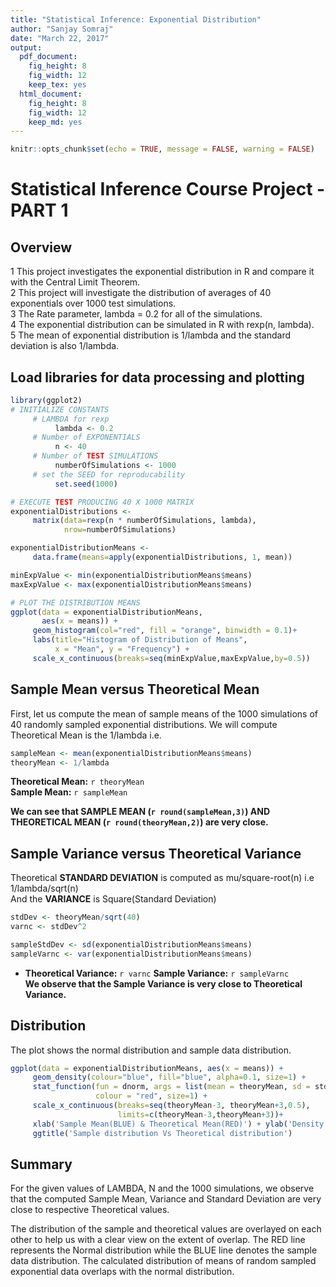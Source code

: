 ```yaml
---
title: "Statistical Inference: Exponential Distribution"
author: "Sanjay Somraj"
date: "March 22, 2017"
output:
  pdf_document:
    fig_height: 8
    fig_width: 12
    keep_tex: yes
  html_document:
    fig_height: 8
    fig_width: 12
    keep_md: yes
---
```


```r
knitr::opts_chunk$set(echo = TRUE, message = FALSE, warning = FALSE)
```
# Statistical Inference Course Project - PART 1
## Overview
1    This project investigates the exponential distribution in R and compare it with the Central Limit Theorem.  
2    This project will investigate the distribution of averages of 40 exponentials over 1000 test simulations.  
3    The Rate parameter, lambda = 0.2 for all of the simulations.  
4    The exponential distribution can be simulated in R with rexp(n, lambda).  
5    The mean of exponential distribution is 1/lambda and the standard deviation is also 1/lambda.  

## Load libraries for data processing and plotting
```r
library(ggplot2)
# INITIALIZE CONSTANTS
     # LAMBDA for rexp
          lambda <- 0.2
     # Number of EXPONENTIALS
          n <- 40
     # Number of TEST SIMULATIONS
          numberOfSimulations <- 1000
     # set the SEED for reproducability
          set.seed(1000)

# EXECUTE TEST PRODUCING 40 X 1000 MATRIX
exponentialDistributions <- 
     matrix(data=rexp(n * numberOfSimulations, lambda), 
            nrow=numberOfSimulations)

exponentialDistributionMeans <- 
     data.frame(means=apply(exponentialDistributions, 1, mean))

minExpValue <- min(exponentialDistributionMeans$means)
maxExpValue <- max(exponentialDistributionMeans$means)

# PLOT THE DISTRIBUTION MEANS
ggplot(data = exponentialDistributionMeans, 
       aes(x = means)) + 
     geom_histogram(col="red", fill = "orange", binwidth = 0.1)+
     labs(title="Histogram of Distribution of Means", 
          x = "Mean", y = "Frequency") + 
     scale_x_continuous(breaks=seq(minExpValue,maxExpValue,by=0.5))
```

## Sample Mean versus Theoretical Mean
First, let us compute the mean of sample means of the 1000 simulations of 40 randomly sampled exponential distributions.  We will compute  Theoretical Mean is the 1/lambda i.e.

```r
sampleMean <- mean(exponentialDistributionMeans$means)
theoryMean <- 1/lambda
```
**Theoretical Mean:** `r theoryMean`  
**Sample Mean:** `r sampleMean`

**We can see that SAMPLE MEAN (`r round(sampleMean,3)`) AND THEORETICAL MEAN (`r round(theoryMean,2)`) are very close.**

## Sample Variance versus Theoretical Variance
Theoretical **STANDARD DEVIATION** is computed as mu/square-root(n) i.e 1/lambda/sqrt(n)  
And the **VARIANCE** is Square(Standard Deviation)
```r
stdDev <- theoryMean/sqrt(40)
varnc <- stdDev^2

sampleStdDev <- sd(exponentialDistributionMeans$means)
sampleVarnc <- var(exponentialDistributionMeans$means)
```
*    **Theoretical Variance:** `r varnc`  **Sample Variance:** `r sampleVarnc`  
**We observe that the Sample Variance is very close to Theoretical Variance.**

## Distribution
The plot shows the normal distribution and sample data distribution. 

```r
ggplot(data = exponentialDistributionMeans, aes(x = means)) + 
     geom_density(colour="blue", fill="blue", alpha=0.1, size=1) +
     stat_function(fun = dnorm, args = list(mean = theoryMean, sd = stdDev), 
                   colour = "red", size=1) + 
     scale_x_continuous(breaks=seq(theoryMean-3, theoryMean+3,0.5),
                        limits=c(theoryMean-3,theoryMean+3))+
     xlab('Sample Mean(BLUE) & Theoretical Mean(RED)') + ylab('Density') +
     ggtitle('Sample distribution Vs Theoretical distribution')
```
  
## Summary  
For the given values of LAMBDA, N and the 1000 simulations, we observe that the computed Sample Mean, Variance and Standard Deviation are very close to respective Theoretical values. 

 The distribution of the sample and theoretical values are overlayed on each other to help us with a clear view on the extent of overlap. The RED line represents the Normal distribution while the BLUE line denotes the sample data distribution. The calculated distribution of means of random sampled exponential data overlaps with the normal distribution. 